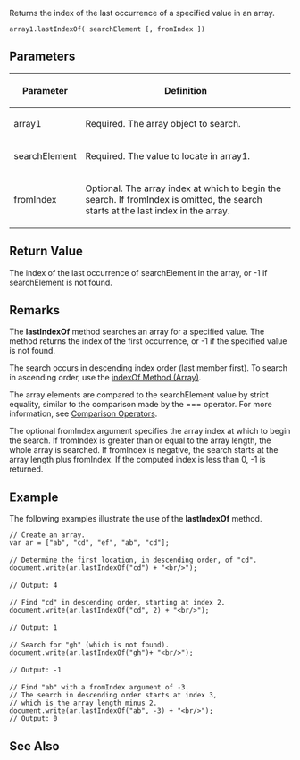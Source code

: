 Returns the index of the last occurrence of a specified value in an array.

 array1.lastIndexOf( searchElement [, fromIndex ])

==Parameters==
{| class='wikitable'
|-
! Parameter
! Definition
|-
| array1
| Required. The array object to search.
|-
| searchElement
| Required. The value to locate in array1.
|-
| fromIndex
| Optional. The array index at which to begin the search. If fromIndex is omitted, the search starts at the last index in the array.
|}

==Return Value==
The index of the last occurrence of searchElement in the array, or -1 if searchElement is not found.


==Remarks==
The '''lastIndexOf''' method searches an array for a specified value. The method returns the index of the first occurrence, or -1 if the specified value is not found.

The search occurs in descending index order (last member first). To search in ascending order, use the [[javascript/Array/indexOf|indexOf Method (Array)]].

The array elements are compared to the searchElement value by strict equality, similar to the comparison made by the === operator. For more information, see [[javascript/Operators/Comparison|Comparison Operators]].

The optional fromIndex argument specifies the array index at which to begin the search. If fromIndex is greater than or equal to the array length, the whole array is searched. If fromIndex is negative, the search starts at the array length plus fromIndex. If the computed index is less than 0, -1 is returned.


==Example==
The following examples illustrate the use of the '''lastIndexOf''' method.

 // Create an array.
 var ar = ["ab", "cd", "ef", "ab", "cd"];
 
 // Determine the first location, in descending order, of "cd".
 document.write(ar.lastIndexOf("cd") + "&lt;br/&gt;");
 
 // Output: 4
 
 // Find "cd" in descending order, starting at index 2.
 document.write(ar.lastIndexOf("cd", 2) + "&lt;br/&gt;");
 
 // Output: 1
 
 // Search for "gh" (which is not found).
 document.write(ar.lastIndexOf("gh")+ "&lt;br/&gt;");
 
 // Output: -1
 
 // Find "ab" with a fromIndex argument of -3.
 // The search in descending order starts at index 3,
 // which is the array length minus 2.
 document.write(ar.lastIndexOf("ab", -3) + "&lt;br/&gt;");
 // Output: 0

==See Also==

              

              

              
